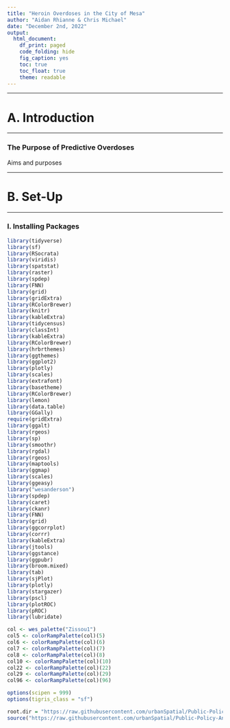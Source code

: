 ```yaml
---
title: "Heroin Overdoses in the City of Mesa"
author: "Aidan Rhianne & Chris Michael"
date: "December 2nd, 2022"
output: 
  html_document:
    df_print: paged
    code_folding: hide
    fig_caption: yes
    toc: true
    toc_float: true
    theme: readable
---
```


------------------------------------------------------------------------

# A. Introduction 

------------------------------------------------------------------------

### The Purpose of Predictive Overdoses

Aims and purposes

------------------------------------------------------------------------

# B. Set-Up

------------------------------------------------------------------------

### I. Installing Packages 

```r
library(tidyverse)
library(sf)
library(RSocrata)
library(viridis)
library(spatstat)
library(raster)
library(spdep)
library(FNN)
library(grid)
library(gridExtra)
library(RColorBrewer)
library(knitr)
library(kableExtra)
library(tidycensus)
library(classInt)   
library(kableExtra)
library(RColorBrewer)
library(hrbrthemes)
library(ggthemes)
library(ggplot2)
library(plotly)
library(scales)
library(extrafont)
library(basetheme)
library(RColorBrewer)
library(lemon)
library(data.table)
library(GGally)
require(gridExtra)
library(ggalt)
library(rgeos)
library(sp)
library(smoothr)
library(rgdal)
library(rgeos)
library(maptools)
library(ggmap)
library(scales) 
library(ggeasy)
library("wesanderson")
library(spdep)
library(caret)
library(ckanr)
library(FNN)
library(grid)
library(ggcorrplot) 
library(corrr)      
library(kableExtra)
library(jtools)     
library(ggstance) 
library(ggpubr)    
library(broom.mixed) 
library(tab)
library(sjPlot)
library(plotly)
library(stargazer)
library(pscl)
library(plotROC)
library(pROC)
library(lubridate)

col <- wes_palette("Zissou1")
col5 <- colorRampPalette(col)(5)
col6 <- colorRampPalette(col)(6)
col7 <- colorRampPalette(col)(7)
col8 <- colorRampPalette(col)(8)
col10 <- colorRampPalette(col)(10)
col22 <- colorRampPalette(col)(22)
col29 <- colorRampPalette(col)(29)
col96 <- colorRampPalette(col)(96)

options(scipen = 999)
options(tigris_class = "sf")

root.dir = "https://raw.githubusercontent.com/urbanSpatial/Public-Policy-Analytics-Landing/master/DATA/"
source("https://raw.githubusercontent.com/urbanSpatial/Public-Policy-Analytics-Landing/master/functions.r")

```